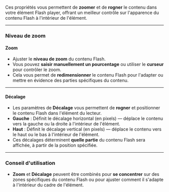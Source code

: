 Ces propriétés vous permettent de **zoomer** et de **rogner** le contenu dans votre élément Flash player, offrant un meilleur contrôle sur l'apparence du contenu Flash à l'intérieur de l'élément.

***

### **Niveau de zoom**

#### **Zoom**

* Ajuster le **niveau de zoom** du contenu Flash.
* Vous pouvez **saisir manuellement un pourcentage** ou utiliser le **curseur** pour contrôler le zoom.
* Cela vous permet de **redimensionner** le contenu Flash pour l'adapter ou mettre en évidence des parties spécifiques du contenu.

***

#### **Décalage**

* Les paramètres de **Décalage** vous permettent de **rogner** et positionner le contenu Flash dans l'élément du lecteur.
* **Gauche** : Définit le décalage horizontal (en pixels) — déplace le contenu vers la gauche ou la droite à l'intérieur de l'élément.
* **Haut** : Définit le décalage vertical (en pixels) — déplace le contenu vers le haut ou le bas à l'intérieur de l'élément.
* Ces décalages déterminent **quelle partie** du contenu Flash sera affichée, à partir de la position spécifiée.

***

### **Conseil d'utilisation**

* **Zoom** et **Décalage** peuvent être combinés pour **se concentrer** sur des zones spécifiques du contenu Flash ou pour ajuster comment il s'adapte à l'intérieur du cadre de l'élément.

